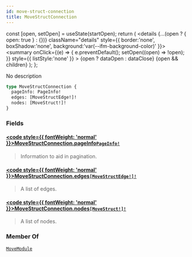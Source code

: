 ```yaml
---
id: move-struct-connection
title: MoveStructConnection
---
```









  const [open, setOpen] = useState(startOpen);
  return (
    <details {...(open ? { open: true } : {})} className="details" style={{ border:'none', boxShadow:'none', background:'var(--ifm-background-color)' }}>
      <summary
        onClick={(e) => {
          e.preventDefault();
          setOpen((open) => !open);
        }}
        style={{ listStyle:'none' }}
      >
      {open ? dataOpen : dataClose}
      </summary>
      {open && children}
    </details>
  );
};








No description


```graphql
type MoveStructConnection {
  pageInfo: PageInfo!
  edges: [MoveStructEdge!]!
  nodes: [MoveStruct!]!
}
```




### Fields

#### [<code style={{ fontWeight: 'normal' }}>MoveStructConnection.<b>pageInfo</b></code>](#)<Bullet />[`PageInfo!`](/references/sui-api/sui-graphql/reference/objects/page-info) <Badge class="badge badge--secondary" text="non-null"/> <Badge class="badge badge--secondary" text="object"/> 
> 
> 
> Information to aid in pagination.
> 

#### [<code style={{ fontWeight: 'normal' }}>MoveStructConnection.<b>edges</b></code>](#)<Bullet />[`[MoveStructEdge!]!`](/references/sui-api/sui-graphql/reference/objects/move-struct-edge) <Badge class="badge badge--secondary" text="non-null"/> <Badge class="badge badge--secondary" text="object"/> 
> 
> 
> A list of edges.
> 

#### [<code style={{ fontWeight: 'normal' }}>MoveStructConnection.<b>nodes</b></code>](#)<Bullet />[`[MoveStruct!]!`](/references/sui-api/sui-graphql/reference/objects/move-struct) <Badge class="badge badge--secondary" text="non-null"/> <Badge class="badge badge--secondary" text="object"/> 
> 
> 
> A list of nodes.
> 



### Member Of

[`MoveModule`](/references/sui-api/sui-graphql/reference/objects/move-module)  <Badge class="badge badge--secondary" text="object"/>

